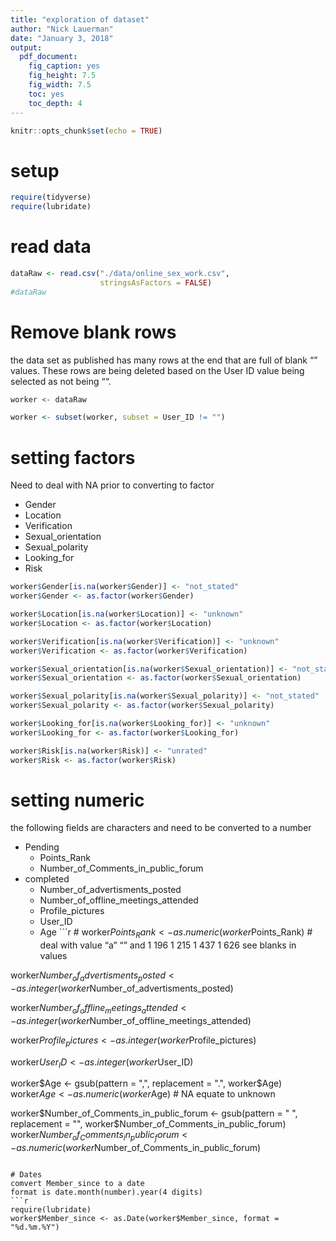 ```yaml
---
title: "exploration of dataset"
author: "Nick Lauerman"
date: "January 3, 2018"
output: 
  pdf_document: 
    fig_caption: yes
    fig_height: 7.5
    fig_width: 7.5
    toc: yes
    toc_depth: 4
---
```


```r
knitr::opts_chunk$set(echo = TRUE)
```

# setup
```r
require(tidyverse)
require(lubridate)
```

# read data
```r
dataRaw <- read.csv("./data/online_sex_work.csv", 
                    stringsAsFactors = FALSE)
#dataRaw
```

# Remove blank rows
the data set as published has many rows at the end that are full of blank "" 
values. These rows are being deleted based on the User ID value being selected as 
not being "".
```r
worker <- dataRaw
```
```r
worker <- subset(worker, subset = User_ID != "")
```



# setting factors

Need to deal with NA prior to converting to factor


* Gender 
* Location 
* Verification
* Sexual_orientation 
* Sexual_polarity 
* Looking_for
* Risk 
```r

worker$Gender[is.na(worker$Gender)] <- "not_stated"
worker$Gender <- as.factor(worker$Gender)

worker$Location[is.na(worker$Location)] <- "unknown"
worker$Location <- as.factor(worker$Location)

worker$Verification[is.na(worker$Verification)] <- "unknown"
worker$Verification <- as.factor(worker$Verification)

worker$Sexual_orientation[is.na(worker$Sexual_orientation)] <- "not_stated"
worker$Sexual_orientation <- as.factor(worker$Sexual_orientation)

worker$Sexual_polarity[is.na(worker$Sexual_polarity)] <- "not_stated"
worker$Sexual_polarity <- as.factor(worker$Sexual_polarity)

worker$Looking_for[is.na(worker$Looking_for)] <- "unknown"
worker$Looking_for <- as.factor(worker$Looking_for)

worker$Risk[is.na(worker$Risk)] <- "unrated"
worker$Risk <- as.factor(worker$Risk)
```



# setting numeric
the following fields are characters and need to be converted to a number

* Pending
     * Points_Rank
     * Number_of_Comments_in_public_forum
     
* completed
     * Number_of_advertisments_posted
     * Number_of_offline_meetings_attended
     * Profile_pictures
     * User_ID
     * Age
```r

# worker$Points_Rank <- as.numeric(worker$Points_Rank) 
#      deal with value "a" "" and  1 196   1 215   1 437   1 626 see blanks in values

worker$Number_of_advertisments_posted <- as.integer(worker$Number_of_advertisments_posted)

worker$Number_of_offline_meetings_attended <- as.integer(worker$Number_of_offline_meetings_attended)

worker$Profile_pictures <- as.integer(worker$Profile_pictures)

worker$User_ID <- as.integer(worker$User_ID)

worker$Age <- gsub(pattern = ",",
                   replacement = ".",
                   worker$Age)
worker$Age <- as.numeric(worker$Age)
# NA equate to unknown

worker$Number_of_Comments_in_public_forum <- gsub(pattern = " ",
                                             replacement = "",
                                             worker$Number_of_Comments_in_public_forum)
worker$Number_of_Comments_in_public_forum <- as.numeric(worker$Number_of_Comments_in_public_forum)
```

# Dates
comvert Member_since to a date
format is date.month(number).year(4 digits)
```r
require(lubridate)
worker$Member_since <- as.Date(worker$Member_since, format = "%d.%m.%Y")
```

